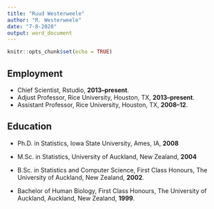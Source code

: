 ```yaml
---
title: "Ruud Westerweele"
author: "R. Westerweele"
date: "7-8-2020"
output: word_document
---
```


```r
knitr::opts_chunk$set(echo = TRUE)
```


## Employment

-   Chief Scientist, Rstudio, **2013--present**.
-   Adjust Professor, Rice University, Houston, TX, **2013--present**.
-   Assistant Professor, Rice University, Houston, TX, **2008--12**.

## Education

-   Ph.D. in Statistics, Iowa State University, Ames, IA,  **2008**

-   M.Sc. in Statistics, University of Auckland, New Zealand, **2004**

-   B.Sc. in Statistics and Computer Science, First Class Honours, The 
    University of Auckland, New Zealand, **2002**.

-   Bachelor of Human Biology, First Class Honours, The University of Auckland, 
    Auckland, New Zealand, **1999**.
